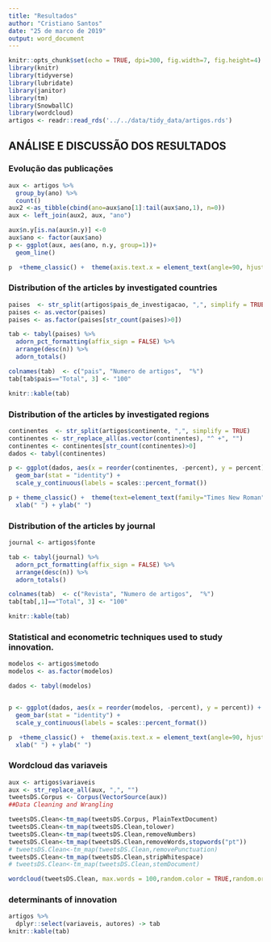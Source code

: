 ```yaml
---
title: "Resultados"
author: "Cristiano Santos"
date: "25 de marco de 2019"
output: word_document
---
```


```r
knitr::opts_chunk$set(echo = TRUE, dpi=300, fig.width=7, fig.height=4)
library(knitr)
library(tidyverse)
library(lubridate)
library(janitor)
library(tm)
library(SnowballC)
library(wordcloud)
artigos <- readr::read_rds('../../data/tidy_data/artigos.rds')
```

## ANÁLISE E DISCUSSÃO DOS RESULTADOS



### Evolução das publicações 

```r

aux <- artigos %>%
  group_by(ano) %>%
  count()
aux2 <-as_tibble(cbind(ano=aux$ano[1]:tail(aux$ano,1), n=0))
aux <- left_join(aux2, aux, "ano")

aux$n.y[is.na(aux$n.y)] <-0
aux$ano <- factor(aux$ano)
p <- ggplot(aux, aes(ano, n.y, group=1))+
  geom_line() 

p  +theme_classic() +  theme(axis.text.x = element_text(angle=90, hjust=1), text=element_text(family="Times New Roman", size=11)) + xlab("ano") + ylab("número de artigos") 
```

### Distribution of the articles by investigated countries

```r

paises  <- str_split(artigos$pais_de_investigacao, ",", simplify = TRUE)
paises <- as.vector(paises)
paises <- as.factor(paises[str_count(paises)>0])

tab <- tabyl(paises) %>%
  adorn_pct_formatting(affix_sign = FALSE) %>%
  arrange(desc(n)) %>%
  adorn_totals()

colnames(tab)  <- c("pais", "Numero de artigos",  "%")
tab[tab$pais=="Total", 3] <- "100"

knitr::kable(tab)
```

### Distribution of the articles by investigated regions

```r

continentes  <- str_split(artigos$continente, ",", simplify = TRUE)
continentes <- str_replace_all(as.vector(continentes), "^ +", "")
continentes <- continentes[str_count(continentes)>0]
dados <- tabyl(continentes)

p <- ggplot(dados, aes(x = reorder(continentes, -percent), y = percent)) +
  geom_bar(stat = "identity") +
  scale_y_continuous(labels = scales::percent_format())

p + theme_classic() +  theme(text=element_text(family="Times New Roman", size=11), axis.text = element_text(family="Times New Roman", size=11))  + 
  xlab(" ") + ylab(" ") 
```


### Distribution of the articles by journal

```r

journal <- artigos$fonte

tab <- tabyl(journal) %>%
  adorn_pct_formatting(affix_sign = FALSE) %>%
  arrange(desc(n)) %>%
  adorn_totals()

colnames(tab)  <- c("Revista", "Numero de artigos",  "%")
tab[tab[,1]=="Total", 3] <- "100"

knitr::kable(tab)
```




### Statistical and econometric techniques used to study innovation.

```r
modelos <- artigos$metodo
modelos <- as.factor(modelos)

dados <- tabyl(modelos)


p <- ggplot(dados, aes(x = reorder(modelos, -percent), y = percent)) +
  geom_bar(stat = "identity") +
  scale_y_continuous(labels = scales::percent_format())

p  +theme_classic() +  theme(axis.text.x = element_text(angle=90, hjust=1), text=element_text(family="Times New Roman", size=11), axis.text = element_text(family="Times New Roman", size=11))  + 
  xlab(" ") + ylab(" ") 

```

### Wordcloud das variaveis

```r
aux <- artigos$variaveis 
aux <- str_replace_all(aux, ",", "")
tweetsDS.Corpus <- Corpus(VectorSource(aux))
##Data Cleaning and Wrangling

tweetsDS.Clean<-tm_map(tweetsDS.Corpus, PlainTextDocument)
tweetsDS.Clean<-tm_map(tweetsDS.Clean,tolower)
tweetsDS.Clean<-tm_map(tweetsDS.Clean,removeNumbers)
tweetsDS.Clean<-tm_map(tweetsDS.Clean,removeWords,stopwords("pt"))
# tweetsDS.Clean<-tm_map(tweetsDS.Clean,removePunctuation)
tweetsDS.Clean<-tm_map(tweetsDS.Clean,stripWhitespace)
# tweetsDS.Clean<-tm_map(tweetsDS.Clean,stemDocument)

wordcloud(tweetsDS.Clean, max.words = 100,random.color = TRUE,random.order=FALSE)
```

### determinants of innovation

```r
artigos %>%
  dplyr::select(variaveis, autores) -> tab
knitr::kable(tab)

```


